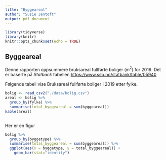 ```yaml
---
title: "Byggeareal"
author: "Susie Jentoft"
output: pdf_document
---
```


```r
library(tidyverse)
library(knitr)
knitr::opts_chunk$set(echo = TRUE)
```

## Byggeareal
Denne rapporten oppsummere bruksareal fullførte boliger (m$^2$) for 2019. Det er baserte på *Statbank* tabellen <https://www.ssb.no/statbank/table/05940>

Følgende tabell vise Bruksareal fullførte boliger i 2019 etter fylke.
```r
bolig <- read_csv2("./data/bolig.csv")
areal <- bolig %>% 
  group_by(fylke) %>%
  summarise(total_byggeareal = sum(byggeareal))
kable(areal)
  
```


Her er en figur


```r
bolig %>%
  group_by(byggetype) %>%
  summarise(total_byggeareal = sum(byggeareal)) %>%
  ggplot(aes(x = byggetype, y = total_byggeareal)) + 
    geom_bar(stat="identity")
```

